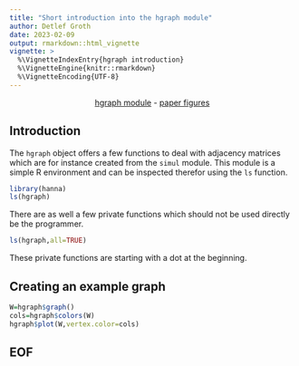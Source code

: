 ```yaml
---
title: "Short introduction into the hgraph module"
author: Detlef Groth
date: 2023-02-09
output: rmarkdown::html_vignette
vignette: >
  %\VignetteIndexEntry{hgraph introduction}
  %\VignetteEngine{knitr::rmarkdown}
  %\VignetteEncoding{UTF-8}
---
```


<center>[hgraph module](hgraph.html) - [paper figures](figures.html)</center>

## Introduction

The `hgraph` object offers a few functions to deal with adjacency matrices
which are for instance created from the `simul` module. This module is a
simple R environment and can be inspected therefor using the `ls` function.
  

```r
library(hanna)  
ls(hgraph)
```

There are as well a few private functions which should not be used directly be the programmer.

```r
ls(hgraph,all=TRUE)
```

These private functions are starting with a dot at the beginning.

## Creating an example  graph 

```r
W=hgraph$graph()
cols=hgraph$colors(W)
hgraph$plot(W,vertex.color=cols)
```
  

## EOF



